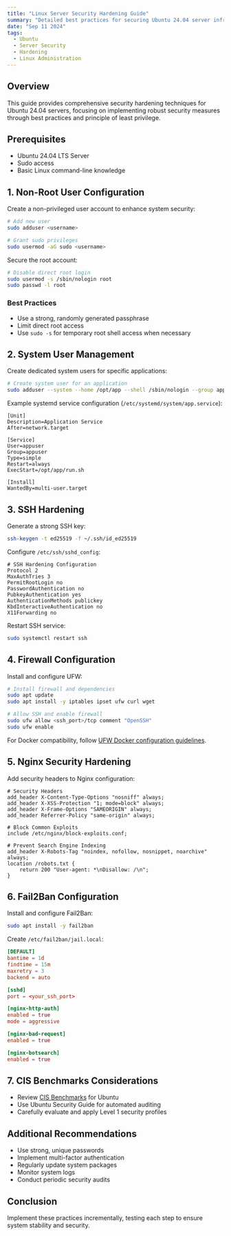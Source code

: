 ```yaml
---
title: "Linux Server Security Hardening Guide"
summary: "Detailed best practices for securing Ubuntu 24.04 server infrastructure"
date: "Sep 11 2024"
tags:
  - Ubuntu
  - Server Security
  - Hardening
  - Linux Administration
---
```


## Overview

This guide provides comprehensive security hardening techniques for Ubuntu 24.04 servers, focusing on implementing robust security measures through best practices and principle of least privilege.

## Prerequisites

- Ubuntu 24.04 LTS Server
- Sudo access
- Basic Linux command-line knowledge

## 1. Non-Root User Configuration

Create a non-privileged user account to enhance system security:

```bash
# Add new user
sudo adduser <username>

# Grant sudo privileges
sudo usermod -aG sudo <username>
```

Secure the root account:

```bash
# Disable direct root login
sudo usermod -s /sbin/nologin root
sudo passwd -l root
```

### Best Practices
- Use a strong, randomly generated passphrase
- Limit direct root access
- Use `sudo -s` for temporary root shell access when necessary

## 2. System User Management

Create dedicated system users for specific applications:

```bash
# Create system user for an application
sudo adduser --system --home /opt/app --shell /sbin/nologin --group appuser
```

Example systemd service configuration (`/etc/systemd/system/app.service`):

```systemd
[Unit]
Description=Application Service
After=network.target

[Service]
User=appuser
Group=appuser
Type=simple
Restart=always
ExecStart=/opt/app/run.sh

[Install]
WantedBy=multi-user.target
```

## 3. SSH Hardening

Generate a strong SSH key:

```bash
ssh-keygen -t ed25519 -f ~/.ssh/id_ed25519
```

Configure `/etc/ssh/sshd_config`:

```sshd_config
# SSH Hardening Configuration
Protocol 2
MaxAuthTries 3
PermitRootLogin no
PasswordAuthentication no
PubkeyAuthentication yes
AuthenticationMethods publickey
KbdInteractiveAuthentication no
X11Forwarding no
```

Restart SSH service:

```bash
sudo systemctl restart ssh
```

## 4. Firewall Configuration

Install and configure UFW:

```bash
# Install firewall and dependencies
sudo apt update
sudo apt install -y iptables ipset ufw curl wget

# Allow SSH and enable firewall
sudo ufw allow <ssh_port>/tcp comment "OpenSSH"
sudo ufw enable
```

For Docker compatibility, follow [UFW Docker configuration guidelines](https://github.com/chaifeng/ufw-docker).

## 5. Nginx Security Hardening

Add security headers to Nginx configuration:

```nginx
# Security Headers
add_header X-Content-Type-Options "nosniff" always;
add_header X-XSS-Protection "1; mode=block" always;
add_header X-Frame-Options "SAMEORIGIN" always;
add_header Referrer-Policy "same-origin" always;

# Block Common Exploits
include /etc/nginx/block-exploits.conf;

# Prevent Search Engine Indexing
add_header X-Robots-Tag "noindex, nofollow, nosnippet, noarchive" always;
location /robots.txt {
    return 200 "User-agent: *\nDisallow: /\n";
}
```

## 6. Fail2Ban Configuration

Install and configure Fail2Ban:

```bash
sudo apt install -y fail2ban
```

Create `/etc/fail2ban/jail.local`:

```toml
[DEFAULT]
bantime = 1d
findtime = 15m
maxretry = 3
backend = auto

[sshd]
port = <your_ssh_port>

[nginx-http-auth]
enabled = true
mode = aggressive

[nginx-bad-request]
enabled = true

[nginx-botsearch]
enabled = true
```

## 7. CIS Benchmarks Considerations

- Review [CIS Benchmarks](https://www.cisecurity.org/cis-benchmarks) for Ubuntu
- Use Ubuntu Security Guide for automated auditing
- Carefully evaluate and apply Level 1 security profiles

## Additional Recommendations

- Use strong, unique passwords
- Implement multi-factor authentication
- Regularly update system packages
- Monitor system logs
- Conduct periodic security audits

## Conclusion
Implement these practices incrementally, testing each step to ensure system stability and security.
